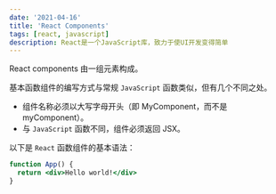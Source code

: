 ```yaml
---
date: '2021-04-16'
title: 'React Components'
tags: [react, javascript]
description: React是一个JavaScript库，致力于使UI开发变得简单
---
```


React components 由一组元素构成。

基本函数组件的编写方式与常规 `JavaScript` 函数类似，但有几个不同之处。

- 组件名称必须以大写字母开头（即 MyComponent，而不是 myComponent）。
- 与 `JavaScript` 函数不同，组件必须返回 JSX。

以下是 `React` 函数组件的基本语法：

```jsx
function App() {
  return <div>Hello world!</div>
}
```
